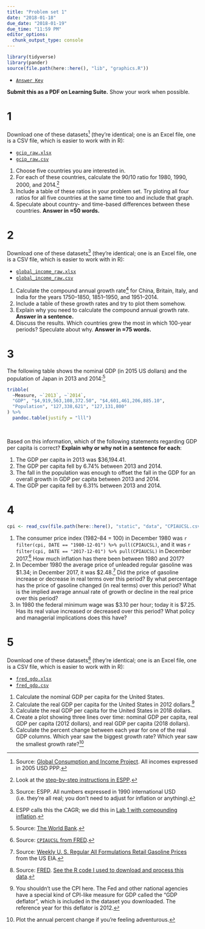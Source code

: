 ```yaml
---
title: "Problem set 1"
date: "2018-01-18"
due_date: "2018-01-19"
due_time: "11:59 PM"
editor_options: 
  chunk_output_type: console
---
```


```r
library(tidyverse)
library(pander)
source(file.path(here::here(), "lib", "graphics.R"))
```

- [<i class="far fa-life-ring"></i> `Answer Key`](/files/answers/answer1.html)

**Submit this as a PDF on Learning Suite.** Show your work when possible.

# 1

Download one of these datasets^[Source: [Global Consumption and Income Project](https://jackblun.github.io/Globalinc/). All incomes expressed in 2005 USD PPP.] (they're identical; one is an Excel file, one is a CSV file, which is easier to work with in R):

- [<i class="fas fa-file-excel"></i> `gcip_raw.xlsx`](/data/gcip_raw.xlsx)
- [<i class="fas fa-table"></i> `gcip_raw.csv`](/data/gcip_raw.csv)

1. Choose five countries you are interested in. 
1. For each of these countries, calculate the 90/10 ratio for 1980, 1990, 2000, and 2014.^[Look at the [step-by-step instructions in ESPP](https://www.core-econ.org/espp/book/text/01.html#figure-1-4a).]
1. Include a table of these ratios in your problem set. Try ploting all four ratios for all five countries at the same time too and include that graph.
1. Speculate about country- and time-based differences between these countries. **Answer in ≈50 words.**


# 2

Download one of these datasets^[Source: ESPP. All numbers expressed in 1990 international USD (i.e. they're all real; you don't need to adjust for inflation or anything).] (they're identical; one is an Excel file, one is a CSV file, which is easier to work with in R):

- [<i class="fas fa-file-excel"></i> `global_income_raw.xlsx`](/data/global_income_raw.xlsx)
- [<i class="fas fa-table"></i> `global_income_raw.csv`](/data/global_income_raw.csv)

1. Calculate the compound annual growth rate^[ESPP calls this the CAGR; we did this in [Lab 1 with compounding inflation](/class/01-lab/#compounding-inflation).] for China, Britain, Italy, and India for the years 1750–1850, 1851–1950, and 1951–2014.
1. Include a table of these growth rates and try to plot them somehow.
1. Explain why you need to calculate the compound annual growth rate. **Answer in a sentence.**
1. Discuss the results. Which countries grew the most in which 100-year periods? Speculate about why. **Answer in ≈75 words.** 


# 3

The following table shows the nominal GDP (in 2015 US dollars) and the population of Japan in 2013 and 2014:^[Source: [The World Bank](https://data.worldbank.org/).]

```r
tribble(
  ~Measure, ~`2013`, ~`2014`,
  "GDP", "$4,919,563,108,372.50", "$4,601,461,206,885.10",
  "Population", "127,338,621", "127,131,800"
) %>%
  pandoc.table(justify = "lll")
```

&nbsp;

Based on this information, which of the following statements regarding GDP per capita is correct? **Explain why or why not in a sentence for each**:

1. The GDP per capita in 2013 was $36,194.41.
1. The GDP per capita fell by 6.74% between 2013 and 2014.
1. The fall in the population was enough to offset the fall in the GDP for an overall growth in GDP per capita between 2013 and 2014.
1. The GDP per capita fell by 6.31% between 2013 and 2014.


# 4

```r
cpi <- read_csv(file.path(here::here(), "static", "data", "CPIAUCSL.csv"))
```

1. The consumer price index (1982–84 = 100) in December 1980 was `r filter(cpi, DATE == "1980-12-01") %>% pull(CPIAUCSL)`, and it was `r filter(cpi, DATE == "2017-12-01") %>% pull(CPIAUCSL)` in December 2017.^[Source: [`CPIAUCSL` from FRED](https://fred.stlouisfed.org/series/CPIAUCSL).] How much inflation has there been between 1980 and 2017?
1. In December 1980 the average price of unleaded regular gasoline was \$1.34; in December 2017, it was \$2.48.^[Source: [Weekly U. S. Regular All Formulations Retail Gasoline Prices](https://www.eia.gov/dnav/pet/hist/LeafHandler.ashx?n=PET&s=EMM_EPMR_PTE_NUS_DPG&f=W) from the US EIA.] Did the price of gasoline increase or decrease in real terms over this period? By what percentage has the price of gasoline changed (in real terms) over this period? What is the implied average annual rate of growth or decline in the real price over this period?
1. In 1980 the federal minimum wage was \$3.10 per hour; today it is \$7.25. Has its real value increased or decreased over this period? What policy and managerial implications does this have?


# 5

Download one of these datasets^[Source: [FRED](https://fred.stlouisfed.org/). [See the R code I used to download and process this data](/class/02-class/#economic-indicators).] (they're identical; one is an Excel file, one is a CSV file, which is easier to work with in R):

- [<i class="fas fa-file-excel"></i> `fred_gdp.xlsx`](/data/fred_gdp.xlsx)
- [<i class="fas fa-file-excel"></i> `fred_gdp.csv`](/data/fred_gdp.csv)

1. Calculate the nominal GDP per capita for the United States.
1. Calculate the real GDP per capita for the United States in 2012 dollars.^[You shouldn't use the CPI here. The Fed and other national agencies have a special kind of CPI-like measure for GDP called the "GDP deflator", which is included in the dataset you downloaded. The reference year for this deflator is 2012.]
1. Calculate the real GDP per capita for the United States in 2018 dollars.
1. Create a plot showing three lines over time: nominal GDP per capita, real GDP per capita (2012 dollars), and real GDP per capita (2018 dollars).
1. Calculate the percent change between each year for one of the real GDP columns. Which year saw the biggest growth rate? Which year saw the smallest growth rate?^[Plot the annual percent change if you're feeling adventurous.]

